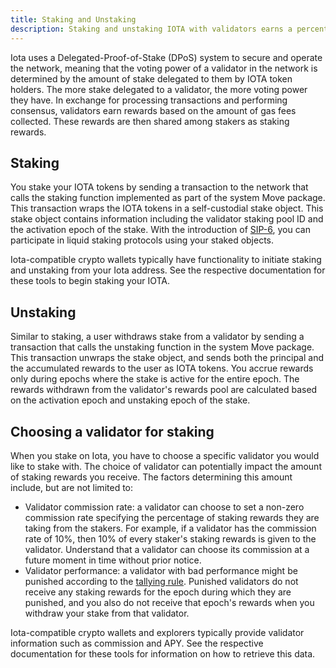 ```yaml
---
title: Staking and Unstaking
description: Staking and unstaking IOTA with validators earns a percentage of rewards they receive from gas fees.
---
```


Iota uses a Delegated-Proof-of-Stake (DPoS) system to secure and operate the network, meaning that the voting power of a validator in the network is determined by the amount of stake delegated to them by IOTA token holders. The more stake delegated to a validator, the more voting power they have. In exchange for processing transactions and performing consensus, validators earn rewards based on the amount of gas fees collected. These rewards are then shared among stakers as staking rewards.

## Staking

You stake your IOTA tokens by sending a transaction to the network that calls the staking function implemented as part of the system Move package. This transaction wraps the IOTA tokens in a self-custodial stake object. This stake object contains information including the validator staking pool ID and the activation epoch of the stake. With the introduction of [SIP-6](https://blog.iota.io/liquid-staking-coming-iota/), you can participate in liquid staking protocols using your staked objects.

Iota-compatible crypto wallets typically have functionality to initiate staking and unstaking from your Iota address. See the respective documentation for these tools to begin staking your IOTA.

## Unstaking

Similar to staking, a user withdraws stake from a validator by sending a transaction that calls the unstaking function in the system Move package. This transaction unwraps the stake object, and sends both the principal and the accumulated rewards to the user as IOTA tokens. You accrue rewards only during epochs where the stake is active for the entire epoch. The rewards withdrawn from the validator's rewards pool are calculated based on the activation epoch and unstaking epoch of the stake.

## Choosing a validator for staking

When you stake on Iota, you have to choose a specific validator you would like to stake with. The choice of validator can potentially impact the amount of staking rewards you receive. The factors determining this amount include, but are not limited to:

- Validator commission rate: a validator can choose to set a non-zero commission rate specifying the percentage of staking rewards they are taking from the stakers. For example, if a validator has the commission rate of 10%, then 10% of every staker's staking rewards is given to the validator. Understand that a validator can choose its commission at a future moment in time without prior notice.
- Validator performance: a validator with bad performance might be punished according to the [tallying rule](./gas-pricing.mdx#tallying-rule). Punished validators do not receive any staking rewards for the epoch during which they are punished, and you also do not receive that epoch's rewards when you withdraw your stake from that validator. 

Iota-compatible crypto wallets and explorers typically provide validator information such as commission and APY. See the respective documentation for these tools for information on how to retrieve this data.
